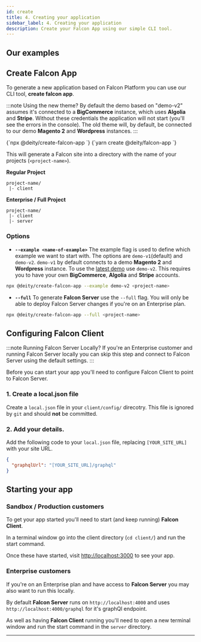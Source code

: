 ```yaml
---
id: create
title: 4. Creating your application
sidebar_label: 4. Creating your application
description: Create your Falcon App using our simple CLI tool.
---
```


## Our examples


<Examples />

## Create Falcon App

To generate a new application based on Falcon Platform you can use our CLI tool, **create falcon app**.

:::note Using the new theme?
By default the demo based on "demo-v2" assumes it's connected to a **BigCommerce** instance, which uses **Algolia** and **Stripe**. Without these credentials the application will not start (you'll see the errors in the console). The old theme will, by default, be connected to our demo **Magento 2** and **Wordpress** instances.
:::


<TabsContainer>
  <Tabs
    variant="secondary"
    defaultValue="npm"
    values={[
      { label: 'NPM', value: 'npm' },
      { label: 'Yarn', value: 'yarn' }
    ]}
  >
    <TabItem value="npm">
      <CodeBlock language="bash">{`npx @deity/create-falcon-app <project-name>`}</CodeBlock>
    </TabItem>
    <TabItem value="yarn">
      <CodeBlock language="bash">{`yarn create @deity/falcon-app <project-name>`}</CodeBlock>
    </TabItem>
  </Tabs>
</TabsContainer>

This will generate a Falcon site into a directory with the name of your projects (`<project-name>`).

**Regular Project**

```
project-name/
 |- client
```

**Enterprise / Full Project**

```
project-name/
 |- client
 |- server
```

### Options

- **`--example <name-of-example>`** The example flag is used to define which example we want to start with. The options are `demo-v1`(default) and `demo-v2`.
  `demo-v1` by default connects to a demo **Magento 2** and **Wordpress** instance. To use the <a href="https://v3demo2.deity.io" target="_blank" rel="noreferrer noopener">latest demo</a> use `demo-v2`. This requires you to have your own **BigCommerce**, **Algolia** and **Stripe** accounts.

```bash
npx @deity/create-falcon-app --example demo-v2 <project-name>
```

- **`--full`** To generate **Falcon Server** use the `--full` flag. You will only be able to deploy Falcon Server changes if you're on an Enterprise plan.

```bash
npx @deity/create-falcon-app --full <project-name>
```

## Configuring Falcon Client

:::note Running Falcon Server Locally?
If you're an Enterprise customer and running Falcon Server locally you can skip this step and connect to Falcon Server using the default settings.
:::

Before you can start your app you'll need to configure Falcon Client to point to Falcon Server.

### 1. Create a local.json file

Create a `local.json` file in your `client/config/` direcotry. This file is ignored by `git` and should **not** be committed.

### 2. Add your details.

Add the following code to your `local.json` file, replacing `[YOUR_SITE_URL]` with your site URL.

```json
{
  "graphqlUrl": "[YOUR_SITE_URL]/graphql"
}
```

## Starting your app

### Sandbox / Production customers

To get your app started you'll need to start (and keep running) **Falcon Client**.

In a terminal window go into the client directory (`cd client/`) and run the start command.

<TabsContainer title="Client">
  <Tabs
    variant="secondary"
    defaultValue="npm"
    values={[
      { label: 'NPM', value: 'npm' },
      { label: 'Yarn', value: 'yarn' }
    ]}
  >
    <TabItem value="npm">
      <CodeBlock
        language="bash"
        children={`
cd client
npm start
      `.trim()}
      />
    </TabItem>
    <TabItem value="yarn">
      <CodeBlock
        language="bash"
        children={`
cd client
yarn start
      `.trim()}
      />
    </TabItem>
  </Tabs>
</TabsContainer>

Once these have started, visit <a href="http://localhost:3000" target="_blank" rel="noreferrer noopener">http://localhost:3000</a> to see your app.

### Enterprise customers

If you're on an Enterprise plan and have access to **Falcon Server** you may also want to run this locally.

By default **Falcon Server** runs on `http://localhost:4000` and uses `http://localhost:4000/graphql` for it's graphQl endpoint.

As well as having **Falcon Client** running you'll need to open a new terminal window and run the start command in the `server` directory.

<TabsContainer title="Server">
  <Tabs
    variant="secondary"
    defaultValue="npm"
    values={[
      { label: 'NPM', value: 'npm' },
      { label: 'Yarn', value: 'yarn' }
    ]}
  >
    <TabItem value="npm">
      <CodeBlock
        language="bash"
        children={`
cd server/
npm start
      `.trim()}
      />
    </TabItem>
    <TabItem value="yarn">
      <CodeBlock
        language="bash"
        children={`
cd server/
yarn start
      `.trim()}
      />
    </TabItem>
  </Tabs>
</TabsContainer>

---

